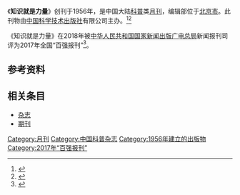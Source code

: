 {{Infobox magazine
| title = 知识就是力量 
| image_file = 
| image_size = 
| image_caption =
| editor = 
| editor_title =  
| staff_writer =  
| founder =  
| frequency = 月刊
| circulation = 
| category = 科普
| company = [[中国科学技术协会|中国科学技术协会]]（主管单位）
| 出版者= [[中国科学技术出版社|中国科学技术出版社]]有限公司（主办单位）
| firstdate = [[1956年|1956年]]
| 创刊地区= [[中国大陆|中国大陆]]
| 总部所在地   =[[北京市|北京市]]
| language = [[中文|中文]]
| website = 
| issn = 0529-150X
| CN   = CN11-1647/N
}}
《'''知识就是力量'''》创刊于1956年，是中国大陆[[科普|科普]]类[[杂志#出版|月刊]]，编辑部位于[[北京市|北京市]]。此刊物由[[中国科学技术出版社|中国科学技术出版社]]有限公司主办。<ref name="知网1">{{Cite web|title=知识就是力量|url=https://navi.cnki.net/knavi/JournalDetail?pcode=CJFD&pykm=ZSLL|accessdate=2021-02-02|work=navi.cnki.net|publisher=[[中国知网|中国知网]]}}</ref><ref name="维普1">{{Cite web|title=知识就是力量 - 维普中文期刊|url=http://www.cqvip.com/qikan/Detail.aspx?gch=94292X|accessdate=2021-02-02|author=|date=|format=|publisher=[[维普|维普]]|language=}}</ref>

《知识就是力量》在2018年被[[中华人民共和国国家新闻出版广电总局|中华人民共和国国家新闻出版广电总局]]新闻报刊司评为2017年全国“百强报刊”<ref>{{Cite web|title=2017年全国“百强报刊”推荐名单开始公示|url=http://www.ce.cn/culture/gd/201801/16/t20180116_27756145.shtml|accessdate=2021-02-10|author=赵新乐（中国新闻出版广电报）|date=2018-01-16|format=|work=www.ce.cn|publisher=[[中国经济网|中国经济网]]|language=|archive-date=2020-11-05|archive-url=https://web.archive.org/web/20201105014543/http://www.ce.cn/culture/gd/201801/16/t20180116_27756145.shtml|dead-url=no}}</ref>。
== 参考资料 ==
{{reflist|2}}

== 相关条目 ==

* [[杂志|杂志]]
* [[期刊|期刊]]

{{pub-stub}}
{{全国百强报刊|2017}}

[[Category:月刊|Category:月刊]]
[[Category:中国科普杂志|Category:中国科普杂志]]
[[Category:1956年建立的出版物|Category:1956年建立的出版物]]
[[Category:2017年“百强报刊”|Category:2017年“百强报刊”]]